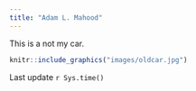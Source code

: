 ```yaml
---
title: "Adam L. Mahood"
---
```


This is a not my car.

```r
knitr::include_graphics("images/oldcar.jpg")
```

Last update `r Sys.time()`
